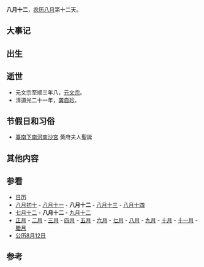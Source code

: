 {{Lunar08Calendar}}
'''八月十二'''，[[农历|农历]][[八月_(农历)|八月]]第十二天。

==大事记==

==出生==

==逝世==
*元文宗至顺三年八，[[元文宗|元文宗]]。
*清道光二十一年，[[龚自珍|龚自珍]]。

==节假日和习俗==
*[[臺南市|臺南]][[臺南南沙宮|下南河南沙宮]] 黃府夫人聖誕

==其他内容==

==参看==
*[[历史上的今天|日历]]
*[[八月初十|八月初十]] - [[八月十一|八月十一]] - '''八月十二''' - [[八月十三|八月十三]] - [[八月十四|八月十四]]
*[[七月十二|七月十二]] - '''八月十二''' - [[九月十二|九月十二]]
*[[正月|正月]] - [[二月_(农历)|二月]] - [[三月_(农历)|三月]] - [[四月_(农历)|四月]] - [[五月_(农历)|五月]] - [[六月_(农历)|六月]] - [[七月_(农历)|七月]] - [[八月_(农历)|八月]] - [[九月_(农历)|九月]] - [[十月_(农历)|十月]] - [[十一月_(农历)|十一月]] - [[腊月|腊月]]
*[[公历|公历]][[8月12日|8月12日]]

==参考==
{{reflist}}